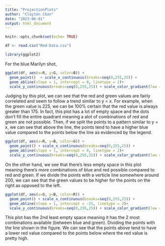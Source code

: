 ```yaml
---
title: "ProjectionPlots"
author: "Clayton Chan"
date: "2023-06-01"
output: html_document
---
```


```r
knitr::opts_chunk$set(echo= TRUE)
```

```r
df <- read.csv("Red-Data.csv")
```

```r
library(ggplot2)
```
For the blue Marilyn shot,
```r
ggplot(df, aes(x=R, y=G, color=B)) +
  geom_point()  + scale_x_continuous(breaks=seq(0,255,25)) +
  geom_abline(slope = 1, intercept = 0, linetype = 2)+
  scale_y_continuous(breaks=seq(0,255,25)) + scale_color_gradient(low = "#Ff9393", high = "#870c0c")
```

Judging by this plot, we can see that the red and green values are fairly correlated and seem to follow a trend similar to y = x. For example, when the green value is 225, we can be 100% certain that the red value is always greater than 175. In fact, this plot has a lot of empty space and the dots don't fill the entire quadrant meaning a alot of combinations of red and green are not possible. Then, if we split the points to a pattern similar to y = x, we can see that above the line, the points tend to have a higher blue value compared to the points below the line as evidenced by the legend.

```r
ggplot(df, aes(x=R, y=B, color=G)) +
  geom_point() + scale_x_continuous(breaks=seq(0,255,25)) +
  geom_abline(slope = 1, intercept = 0, linetype = 2)+
  scale_y_continuous(breaks=seq(0,255,25)) + scale_color_gradient(low = "#Ff9393", high = "#870c0c")
```
On the other hand, we see that there's less empty space in this plot meaning there's more combinations of blue and red possible compared to red and green. If we divide the points with a verticle line somewhere around 200, we can see that the green values to be higher for the points on the right as opposed to the left.
```r
ggplot(df, aes(x=G, y=B, color=R)) +
  geom_point() + scale_x_continuous(breaks=seq(0,255,25)) +
  geom_abline(slope = 1, intercept = -25, linetype = 2)+
  scale_y_continuous(breaks=seq(0,255,25)) + scale_color_gradient(low = "#Ff9393", high = "#870c0c")
```
This plot has the 2nd least empty space meaning it has the 2 most combinations available (between blue and green). Dividing the points with the line shown in the figure. We can see that the points above tend to have a lower red value compared to the points below where the red value is pretty high.
